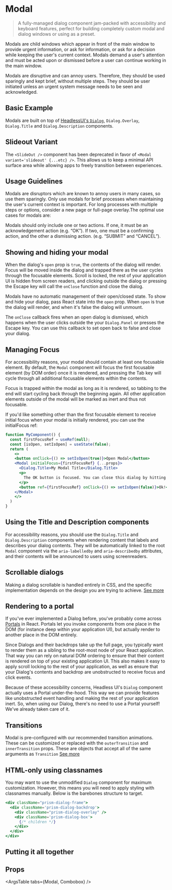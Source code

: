 

<Meta title="Docs/Modal" component={Modal} />

# Modal

> A fully-managed dialog component jam-packed with accessibility and keyboard features, perfect for building completely custom modal and dialog windows or using as a preset.

Modals are child windows which appear in front of the main window to provide urgent information, or ask for information, or ask for a decision while keeping the user's current context. Modals demand a user's attention and must be acted upon or dismissed before a user can continue working in the main window.

Modals are disruptive and can annoy users. Therefore, they should be used sparingly and kept brief, without multiple steps. They should be user initiated unless an urgent system message needs to be seen and acknowledged.

## Basic Example

<Canvas>
  <Story id='components-modal--basic-example' />
</Canvas>

Modals are built on top of [HeadlessUI's `Dialog`](https://headlessui.dev/react/dialog), `Dialog.Overlay`, `Dialog.Title` and `Dialog.Description` components.


## Slideout Variant

The `<SlideOut />` component has been deprecated in favor of `<Modal variant='slideout' {...etc} />`. This allows us to keep a minimal API surface area while allowing apps to freely transition between experiences.

<Canvas>
  <Story id="components-modal--slideout-variant" />
</Canvas>


## Usage Guidelines

Modals are disruptors which are known to annoy users in many cases, so use them sparingly. Only use modals for brief processes when maintaining the user's current context is important. For long processes with multiple steps or options, consider a new page or full-page overlay.The optimal use cases for modals are:

Modals should only include one or two actions. If one, it must be an acknowledgement action (e.g. “OK”). If two, one must be a confirming action, and the other a dismissing action. (e.g. “SUBMIT” and “CANCEL”).

## Showing and hiding your modal

When the dialog's `open` prop is `true`, the contents of the dialog will render. Focus will be moved inside the dialog and trapped there as the user cycles through the focusable elements. Scroll is locked, the rest of your application UI is hidden from screen readers, and clicking outside the dialog or pressing the Escape key will call the `onClose` function and close the dialog.

Modals have no automatic management of their open/closed state. To show and hide your dialog, pass React state into the `open` prop. When `open` is true the dialog will render, and when it's false the dialog will unmount.

The `onClose` callback fires when an open dialog is dismissed, which happens when the user clicks outside the your `Dialog.Panel` or presses the Escape key. You can use this callback to set open back to false and close your dialog.




## Managing Focus

For accessibility reasons, your modal should contain at least one focusable element. By default, the `Modal` component will focus the first focusable element (by DOM order) once it is rendered, and pressing the Tab key will cycle through all additional focusable elements within the contents.

Focus is trapped within the modal as long as it is rendered, so tabbing to the end will start cycling back through the beginning again. All other application elements outside of the modal will be marked as inert and thus not focusable.

If you'd like something other than the first focusable element to receive initial focus when your modal is initially rendered, you can use the initialFocus ref:

```jsx
function MyComponent() {
  const firstFocusRef = useRef(null);
  const [isOpen, setIsOpen] = useState(false);
  return (
    <>
    <button onClick={() => setIsOpen(true)}>Open Modal</button>
    <Modal initialFocus={firstFocusRef} {...props}>
      <Dialog.Title>My Modal Title</Dialog.Title>
      <p>
        The OK button is focused. You can close this dialog by hitting enter.
      </p>
      <button ref={firstFocusRef} onClick={() => setIsOpen(false)}>Ok!</button>
    </Modal>
    </>
  )
}
```

## Using the Title and Description components

For accessibility reasons, you should use the `Dialog.Title` and `Dialog.Description` components when rendering content that labels and describes your dialog contents. They will be automatically linked to the root `Modal` component via the `aria-labelledby` and `aria-describedby` attributes, and their contents will be announced to users using screenreaders.

## Scrollable dialogs

Making a dialog scrollable is handled entirely in CSS, and the specific implementation depends on the design you are trying to achieve. [See more](https://headlessui.dev/react/dialog#scrollable-dialogs)


## Rendering to a portal

If you've ever implemented a Dialog before, you've probably come across [Portals](https://reactjs.org/docs/portals.html) in React. Portals let you invoke components from one place in the DOM (for instance deep within your application UI), but actually render to another place in the DOM entirely.

Since Dialogs and their backdrops take up the full page, you typically want to render them as a sibling to the root-most node of your React application. That way you can rely on natural DOM ordering to ensure that their content is rendered on top of your existing application UI. This also makes it easy to apply scroll locking to the rest of your application, as well as ensure that your Dialog's contents and backdrop are unobstructed to receive focus and click events.

Because of these accessibility concerns, Headless UI's `Dialog` component actually uses a Portal under-the-hood. This way we can provide features like unobstructed event handling and making the rest of your application inert. So, when using our Dialog, there's no need to use a Portal yourself! We've already taken care of it.

## Transitions

Modal is pre-configured with our recommended transition animations. These can be customized or replaced with the `outerTransition` and `innerTransition` props. These are objects that accept all of the same arguments as `Transition` [See more](https://headlessui.dev/react/dialog#transitions)

## HTML-only using classnames

You may want to use the unmodified `Dialog` component for maximum customization. However, this means you will need to apply styling with classnames manually. Below is the barebones structure to target.

```jsx
<div className="prism-dialog-frame">
  <div className='prism-dialog-backdrop'>
    <div className="prism-dialog-overlay" />
    <div className='prism-dialog-box'>
      {/* children */}
    </div>
  </div>
</div>
```

## Putting it all together
<Canvas>
  <Story name='1. Modal' id='patterns-loginwindow--basic' />
</Canvas>

## Props

<ArgsTable tabs={Modal, Combobox} />

